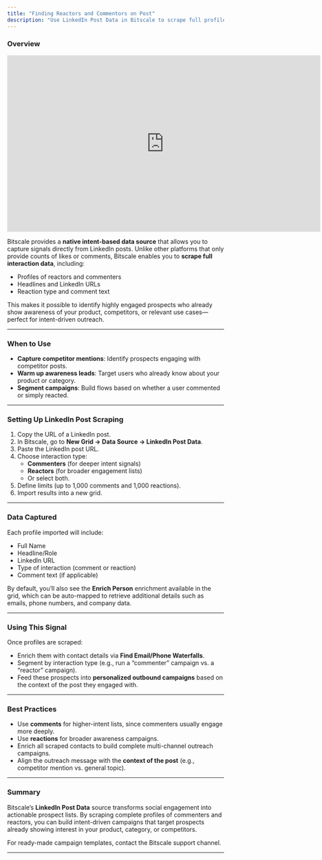 ```yaml
---
title: "Finding Reactors and Commentors on Post"
description: "Use LinkedIn Post Data in Bitscale to scrape full profiles of commenters and reactors from any post. Capture high-intent signals, enrich profiles, and feed them directly into outbound campaigns."
---
```


### Overview

<iframe width="728" height="410" src="https://www.youtube.com/embed/yu5wFzhNWoo?si=dOr7vsW2kwDdky5p" title="YouTube video player" frameborder="0" allow="accelerometer; autoplay; clipboard-write; encrypted-media; gyroscope; picture-in-picture; web-share" referrerpolicy="strict-origin-when-cross-origin" allowfullscreen></iframe>

Bitscale provides a **native intent-based data source** that allows you to capture signals directly from LinkedIn posts. Unlike other platforms that only provide counts of likes or comments, Bitscale enables you to **scrape full interaction data**, including:

- Profiles of reactors and commenters
- Headlines and LinkedIn URLs
- Reaction type and comment text

This makes it possible to identify highly engaged prospects who already show awareness of your product, competitors, or relevant use cases—perfect for intent-driven outreach.

---

### **When to Use**

- **Capture competitor mentions**: Identify prospects engaging with competitor posts.
- **Warm up awareness leads**: Target users who already know about your product or category.
- **Segment campaigns**: Build flows based on whether a user commented or simply reacted.

---

### **Setting Up LinkedIn Post Scraping**

1. Copy the URL of a LinkedIn post.
2. In Bitscale, go to **New Grid → Data Source → LinkedIn Post Data**.
3. Paste the LinkedIn post URL.
4. Choose interaction type:
   - **Commenters** (for deeper intent signals)
   - **Reactors** (for broader engagement lists)
   - Or select both.
5. Define limits (up to 1,000 comments and 1,000 reactions).
6. Import results into a new grid.

---

### **Data Captured**

Each profile imported will include:

- Full Name
- Headline/Role
- LinkedIn URL
- Type of interaction (comment or reaction)
- Comment text (if applicable)

By default, you’ll also see the **Enrich Person** enrichment available in the grid, which can be auto-mapped to retrieve additional details such as emails, phone numbers, and company data.

---

### **Using This Signal**

Once profiles are scraped:

- Enrich them with contact details via **Find Email/Phone Waterfalls**.
- Segment by interaction type (e.g., run a “commenter” campaign vs. a “reactor” campaign).
- Feed these prospects into **personalized outbound campaigns** based on the context of the post they engaged with.

---

### **Best Practices**

- Use **comments** for higher-intent lists, since commenters usually engage more deeply.
- Use **reactions** for broader awareness campaigns.
- Enrich all scraped contacts to build complete multi-channel outreach campaigns.
- Align the outreach message with the **context of the post** (e.g., competitor mention vs. general topic).

---

### **Summary**

Bitscale’s **LinkedIn Post Data** source transforms social engagement into actionable prospect lists. By scraping complete profiles of commenters and reactors, you can build intent-driven campaigns that target prospects already showing interest in your product, category, or competitors.

For ready-made campaign templates, contact the Bitscale support channel.

---
